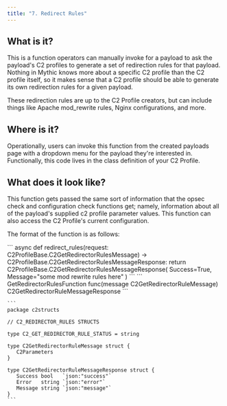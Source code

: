 ```yaml
---
title: "7. Redirect Rules"
---
```


## What is it?

This is a function operators can manually invoke for a payload to ask the payload's C2 profiles to generate a set of redirection rules for that payload. Nothing in Mythic knows more about a specific C2 profile than the C2 profile itself, so it makes sense that a C2 profile should be able to generate its own redirection rules for a given payload.

These redirection rules are up to the C2 Profile creators, but can include things like Apache mod\_rewrite rules, Nginx configurations, and more.

## Where is it?

Operationally, users can invoke this function from the created payloads page with a dropdown menu for the payload they're interested in. Functionally, this code lives in the class definition of your C2 Profile.

## What does it look like?

This function gets passed the same sort of information that the opsec check and configuration check functions get; namely, information about all of the payload's supplied c2 profile parameter values. This function can also access the C2 Profile's current configuration.

The format of the function is as follows:

<Tabs>
  <Tab title="Python">
    ```
    async def redirect_rules(request: C2ProfileBase.C2GetRedirectorRulesMessage) -> C2ProfileBase.C2GetRedirectorRulesMessageResponse:
        return C2ProfileBase.C2GetRedirectorRulesMessageResponse(
            Success=True,
            Message="some mod rewrite rules here"
        )
    ```
  </Tab>

  <Tab title="Golang">
    ```
    GetRedirectorRulesFunction func(message C2GetRedirectorRuleMessage) C2GetRedirectorRuleMessageResponse
    ```

    ```
    package c2structs

    // C2_REDIRECTOR_RULES STRUCTS

    type C2_GET_REDIRECTOR_RULE_STATUS = string

    type C2GetRedirectorRuleMessage struct {
       C2Parameters
    }

    type C2GetRedirectorRuleMessageResponse struct {
       Success bool   `json:"success"`
       Error   string `json:"error"`
       Message string `json:"message"`
    }
    ```
  </Tab>
</Tabs>
